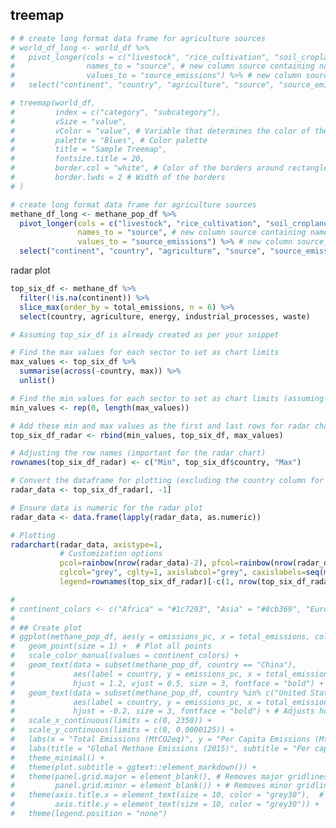 

## treemap
```r
# # create long format data frame for agriculture sources
# world_df_long <- world_df %>%
#   pivot_longer(cols = c("livestock", "rice_cultivation", "soil_cropland", "other_ag_ch4_and_n2o", "biomass", "coal_mining", "oil_and_natural_gas_systems", "other_energy", "aerosols", "aluminum_production", "electronic_po"), # remove ag source columns
#                names_to = "source", # new column source containing names from original ag source columns
#                values_to = "source_emissions") %>% # new column source_emissions containing values from original ag source columns
#   select("continent", "country", "agriculture", "source", "source_emissions")
```


```r
# treemap(world_df,
#         index = c("category", "subcategory"),
#         vSize = "value",
#         vColor = "value", # Variable that determines the color of the rectangles
#         palette = "Blues", # Color palette
#         title = "Sample Treemap",
#         fontsize.title = 20,
#         border.col = "white", # Color of the borders around rectangles
#         border.lwds = 2 # Width of the borders
# )
```

```r
# create long format data frame for agriculture sources
methane_df_long <- methane_pop_df %>%
  pivot_longer(cols = c("livestock", "rice_cultivation", "soil_cropland", "other_ag_ch4_and_n2o", "biomass", "coal_mining", "oil_and_natural_gas_systems", "other_energy", "aerosols", "aluminum_production", "electronic_power_systems", "fire_protection", "flat_panel_display_manufacturing", "hcfc_22_production"), # remove ag source columns
               names_to = "source", # new column source containing names from original ag source columns
               values_to = "source_emissions") %>% # new column source_emissions containing values from original ag source columns
  select("continent", "country", "agriculture", "source", "source_emissions")
```



radar plot
```r
top_six_df <- methane_df %>%
  filter(!is.na(continent)) %>% 
  slice_max(order_by = total_emissions, n = 6) %>% 
  select(country, agriculture, energy, industrial_processes, waste)
```

```r
# Assuming top_six_df is already created as per your snippet

# Find the max values for each sector to set as chart limits
max_values <- top_six_df %>%
  summarise(across(-country, max)) %>%
  unlist()

# Find the min values for each sector to set as chart limits (assuming min is 0 for simplicity)
min_values <- rep(0, length(max_values))

# Add these min and max values as the first and last rows for radar chart limits
top_six_df_radar <- rbind(min_values, top_six_df, max_values)

# Adjusting the row names (important for the radar chart)
rownames(top_six_df_radar) <- c("Min", top_six_df$country, "Max")

```

```r
# Convert the dataframe for plotting (excluding the country column for the radar plot data)
radar_data <- top_six_df_radar[, -1]

# Ensure data is numeric for the radar plot
radar_data <- data.frame(lapply(radar_data, as.numeric))

# Plotting
radarchart(radar_data, axistype=1,
           # Customization options
           pcol=rainbow(nrow(radar_data)-2), pfcol=rainbow(nrow(radar_data)-2, alpha=0.5), plwd=4, 
           cglcol="grey", cglty=1, axislabcol="grey", caxislabels=seq(min(min_values), max(max_values), by=10), cglwd=0.8,
           legend=rownames(top_six_df_radar)[-c(1, nrow(top_six_df_radar))]) # Adding legend for countries

```

```r
# 
# continent_colors <- c("Africa" = "#1c7293", "Asia" = "#8cb369", "Europe" = "#E9967A", "Americas" = "#ca3cff", "Oceania" = "#020122")
# 
# ## Create plot
# ggplot(methane_pop_df, aes(y = emissions_pc, x = total_emissions, color = continent)) +
#   geom_point(size = 1) +  # Plot all points
#   scale_color_manual(values = continent_colors) +
#   geom_text(data = subset(methane_pop_df, country == "China"), 
#             aes(label = country, y = emissions_pc, x = total_emissions), 
#             hjust = 1.2, vjust = 0.5, size = 3, fontface = "bold") + # Adjusts horizontal position to the left of the point
#   geom_text(data = subset(methane_pop_df, country %in% c("United States", "Russia", "United Arab Emirates", "India", "Brazil", "Iran", "Argentina", "Brazil", "Indonesia", "Australia", "Canada", "Columbia", "Uzbekistan", "Cameroon", "Mexico", "Pakistan", "Central African Republic", "Bahrain", "Equatorial Guinea", "New Zealand", "Barbados", "Antigua and Barbuda", "Uruguay")), 
#             aes(label = country, y = emissions_pc, x = total_emissions, color = continent),
#             hjust = -0.2, size = 3, fontface = "bold") + # Adjusts horizontal position to the left of the point
#   scale_x_continuous(limits = c(0, 2350)) +
#   scale_y_continuous(limits = c(0, 0.0000125)) +
#   labs(x = "Total Emissions (MtCO2eq)", y = "Per Capita Emissions (MtCO2eq)") +
#   labs(title = "Global Methane Emissions (2015)", subtitle = "Per capita and total emissions for countries in <span style='color:#1c7293;'>**Africa**</span>, <span style='color:#8cb369;'>**Asia**</span>, <span style='color:#E9967A;'>**Europe**</span>, the <span style='color:#ca3cff;'>**Americas**</span>, and <span style='color:#020122;'>**Oceania**</span>.") +
#   theme_minimal() +
#   theme(plot.subtitle = ggtext::element_markdown()) +
#   theme(panel.grid.major = element_blank(), # Removes major gridlines
#         panel.grid.minor = element_blank()) + # Removes minor gridlines
#   theme(axis.title.x = element_text(size = 10, color = "grey30"),  # Adjust x-axis text size and color
#         axis.title.y = element_text(size = 10, color = "grey30")) +
#   theme(legend.position = "none")

```

